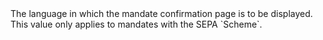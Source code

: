   
<ParamField body="Culture" type="string">     
The language in which the mandate confirmation page is to be displayed. This value only applies to mandates with the SEPA `Scheme`.  
</ParamField>
